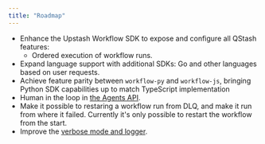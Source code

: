```yaml
---
title: "Roadmap"
---
```


- Enhance the Upstash Workflow SDK to expose and configure all QStash features:
  - Ordered execution of workflow runs.
- Expand language support with additional SDKs: Go and other languages based on user requests.
- Achieve feature parity between `workflow-py` and `workflow-js`, bringing Python SDK capabilities up to match TypeScript implementation
- Human in the loop in [the Agents API](/workflow/agents/overview).
- Make it possible to restaring a workflow run from DLQ, and make it run from where it failed. Currently it's only possible to restart the workflow from the start.
- Improve the [verbose mode and logger](/workflow/basics/serve#verbose).
